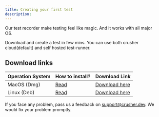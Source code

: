```yaml
---
title: Creating your first test
description:
---
```



Our test recorder make testing feel like magic. And it works with all major OS.

Download and create a test in few mins. You can use both crusher cloud(default) and self hosted test-runner.

## Download links

| Operation System | How to install? | Download Link |
|--|--|--|
|  MacOS (Dmg) | [Read](/docs/how-to/installing-crusher-recorder#how-to-install-dmg-on-mac-os)  | [Download here](https://github.com/crusherdev/crusher-downloads/releases/download/0.99/crusher-recorder.dmg) |
|  Linux (Deb)| [Read](/docs/how-to/installing-crusher-recorder#how-to-install-deb)  | [Download here](https://github.com/crusherdev/crusher-downloads/releases/download/0.99/crusher-recorder.deb) |


If you face any problem, pass us a feedback on support@crusher.dev. We would
fix your problem promptly.
